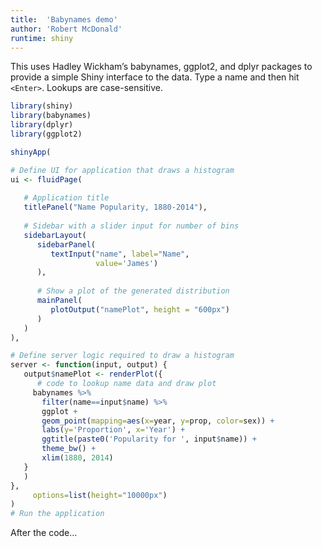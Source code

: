 ```yaml
---
title:  'Babynames demo'
author: 'Robert McDonald'
runtime: shiny
---
```

This uses Hadley Wickham's babynames, ggplot2, and dplyr packages to provide a
simple Shiny interface to the data. Type a name and then hit  `<Enter>`.  Lookups are case-sensitive.

```r
library(shiny)
library(babynames)
library(dplyr)
library(ggplot2)

shinyApp(

# Define UI for application that draws a histogram
ui <- fluidPage(
   
   # Application title
   titlePanel("Name Popularity, 1880-2014"),
   
   # Sidebar with a slider input for number of bins 
   sidebarLayout(
      sidebarPanel(
         textInput("name", label="Name",
                   value='James')
      ),
      
      # Show a plot of the generated distribution
      mainPanel(
         plotOutput("namePlot", height = "600px") 
      )
   )
),

# Define server logic required to draw a histogram
server <- function(input, output) {
   output$namePlot <- renderPlot({
      # code to lookup name data and draw plot
     babynames %>% 
       filter(name==input$name) %>%
       ggplot +
       geom_point(mapping=aes(x=year, y=prop, color=sex)) +
       labs(y='Proportion', x='Year') + 
       ggtitle(paste0('Popularity for ', input$name)) +
       theme_bw() + 
       xlim(1880, 2014)
   }
   )
},
     options=list(height="10000px")   
)
# Run the application 
```

After the code...